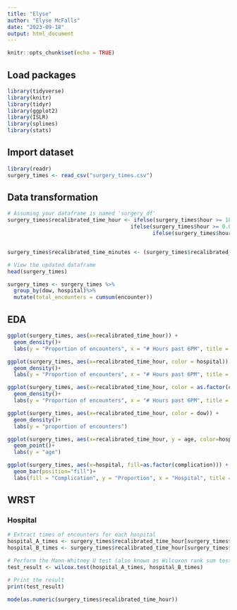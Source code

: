 ```yaml
---
title: "Elyse"
author: "Elyse McFalls"
date: "2023-09-18"
output: html_document
---
```


```r
knitr::opts_chunk$set(echo = TRUE)
```

## Load packages

```r
library(tidyverse)
library(knitr)
library(tidyr)
library(ggplot2)
library(ISLR)
library(splines)
library(stats)
```



## Import dataset
```r
library(readr)
surgery_times <- read_csv("surgery_times.csv")
```


## Data transformation
```r
# Assuming your dataframe is named 'surgery_df'
surgery_times$recalibrated_time_hour <- ifelse(surgery_times$hour >= 18.00 & surgery_times$hour <= 23.99, surgery_times$hour - 18.00,
                                       ifelse(surgery_times$hour >= 0.00 & surgery_times$hour < 6.00, surgery_times$hour + 6.00,
                                              ifelse(surgery_times$hour >= 6.00 & surgery_times$hour < 12.00, surgery_times$hour - 6.00, surgery_times$hour)))


surgery_times$recalibrated_time_minutes <- (surgery_times$recalibrated_time_hour * 60)

# View the updated dataframe
head(surgery_times)

```


```r
surgery_times <- surgery_times %>%
  group_by(dow, hospital)%>%
  mutate(total_encounters = cumsum(encounter))
```


## EDA


```r
ggplot(surgery_times, aes(x=recalibrated_time_hour)) +
  geom_density()+
  labs(y = "Proportion of encounters", x = "# Hours past 6PM", title = "Distribution of Enounters over Time ")
```

```r
ggplot(surgery_times, aes(x=recalibrated_time_hour, color = hospital)) +
  geom_density()+
  labs(y = "Proportion of encounters", x = "# Hours past 6PM", title = "Distribution of Enounters over Time by Hospital")
```

```r
ggplot(surgery_times, aes(x=recalibrated_time_hour, color = as.factor(complication))) +
  geom_density()+
  labs(y = "Proportion of encounters", x = "# Hours past 6PM", title = "Distribution of Enounters over Time by Hospital")
```

```r
ggplot(surgery_times, aes(x=recalibrated_time_hour, color = dow)) +
  geom_density()+
  labs(y = "proportion of encounters")
```

```r
ggplot(surgery_times, aes(x=recalibrated_time_hour, y = age, color=hospital)) +
  geom_point()+
  labs(y = "age")
```

```r
ggplot(surgery_times, aes(x=hospital, fill=as.factor(complication))) +
  geom_bar(position="fill")+
  labs(fill = "Complication", y = "Proportion", x = "Hospital", title = "Complications by Hospital")
```





## WRST

### Hospital
```r
# Extract times of encounters for each hospital
hospital_A_times <- surgery_times$recalibrated_time_hour[surgery_times$hospital == "A"]
hospital_B_times <- surgery_times$recalibrated_time_hour[surgery_times$hospital == "B"]

# Perform the Mann-Whitney U test (also known as Wilcoxon rank sum test in R)
test_result <- wilcox.test(hospital_A_times, hospital_B_times)

# Print the result
print(test_result)

```

```r
mode(as.numeric(surgery_times$recalibrated_time_hour))
```

